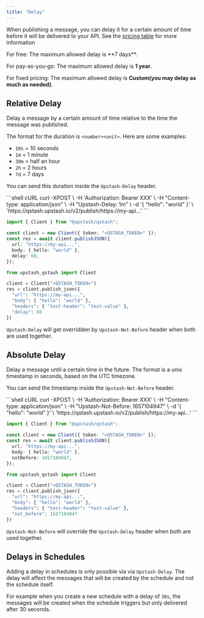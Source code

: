 ```yaml
---
title: "Delay"
---
```


When publishing a message, you can delay it for a certain amount of time before
it will be delivered to your API. See the [pricing table](https://upstash.com/pricing/qstash) for more information

<Warning>
For free: The maximum allowed delay is  **7 days**.

For pay-as-you-go: The maximum allowed delay is  **1 year**.

For fixed pricing: The maximum allowed delay is  **Custom(you may delay as much as needed)**.
</Warning>

## Relative Delay

Delay a message by a certain amount of time relative to the time the message was
published.

The format for the duration is `<number><unit>`. Here are some examples:

- `10s` = 10 seconds
- `1m` = 1 minute
- `30m` = half an hour
- `2h` = 2 hours
- `7d` = 7 days

You can send this duration inside the `Upstash-Delay` header.

<CodeGroup>
```shell cURL
curl -XPOST \
    -H 'Authorization: Bearer XXX' \
    -H "Content-type: application/json" \
    -H "Upstash-Delay: 1m" \
    -d '{ "hello": "world" }' \
    'https://qstash.upstash.io/v2/publish/https://my-api...'
```

```typescript Typescript
import { Client } from "@upstash/qstash";

const client = new Client({ token: "<QSTASH_TOKEN>" });
const res = await client.publishJSON({
  url: "https://my-api...",
  body: { hello: "world" },
  delay: 60,
});
```

```python Python
from upstash_qstash import Client

client = Client("<QSTASH_TOKEN>")
res = client.publish_json({
  "url": "https://my-api...",
  "body": { "hello": "world" },
  "headers": { "test-header": "test-value" },
  "delay": 60
})
```
</CodeGroup>

<Warning>

`Upstash-Delay` will get overridden by `Upstash-Not-Before` header when both are
used together.

</Warning>

## Absolute Delay

Delay a message until a certain time in the future. The format is a unix
timestamp in seconds, based on the UTC timezone.

You can send the timestamp inside the `Upstash-Not-Before` header.

<CodeGroup>
```shell cURL
curl -XPOST \
    -H 'Authorization: Bearer XXX' \
    -H "Content-type: application/json" \
    -H "Upstash-Not-Before: 1657104947" \
    -d '{ "hello": "world" }' \
    'https://qstash.upstash.io/v2/publish/https://my-api...'
```

```typescript Typescript
import { Client } from "@upstash/qstash";

const client = new Client({ token: "<QSTASH_TOKEN>" });
const res = await client.publishJSON({
  url: "https://my-api...",
  body: { hello: "world" },
  notBefore: 1657104947,
});
```

```python Python
from upstash_qstash import Client

client = Client("<QSTASH_TOKEN>")
res = client.publish_json({
  "url": "https://my-api...",
  "body": { "hello": "world" },
  "headers": { "test-header": "test-value" },
  "not_before": 1657104947
})
```
</CodeGroup>

<Info>

`Upstash-Not-Before` will override the `Upstash-Delay` header when both are used
together.

</Info>

## Delays in Schedules

Adding a delay in schedules is only possible via via `Upstash-Delay`. The
delay will affect the messages that will be created by the schedule and not the
schedule itself.

For example when you create a new schedule with a delay of `30s`, the messages
will be created when the schedule triggers but only delivered after 30 seconds.
